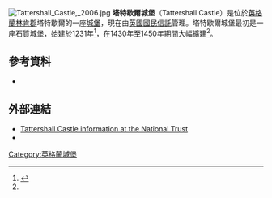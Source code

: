 [[File:Tattershall_Castle,_2006.jpg|right]]
'''塔特歇爾城堡'''（Tattershall Castle）是位於[[英格蘭|英格蘭]][[林肯郡|林肯郡]]塔特歇爾的一座[[城堡|城堡]]，現在由[[英國國民信託|英國國民信託]]管理。塔特歇爾城堡最初是一座石質城堡，始建於1231年<ref name=Guide>{{cite book|title=Tattershall Castle Guide|year=1974|publisher=The National Trust|author=Dr M. W. Thompson|accessdate=22 May 2011}}</ref>，在1430年至1450年期間大幅擴建<ref name=Guide/>。

==參考資料==
{{reflist}}
*{{citation |last=Friar |first=Stephen |year=2003 |title=The Sutton Companion to Castles |publisher=Sutton Publishing |location=Stroud |isbn=978-0-7509-3994-2}}
==外部連結==
{{commons category|Tattershall Castle (Lincolnshire)}}
* [https://www.nationaltrust.org.uk/tattershall-castle Tattershall Castle information at the National Trust] {{Wayback|url=https://www.nationaltrust.org.uk/tattershall-castle |date=20210116121910 }}
*{{IoE|400478}}
{{coord|53|6|4.8|N|0|11|33.4|W|type:landmark|display=title}}
[[Category:英格蘭城堡|Category:英格蘭城堡]]